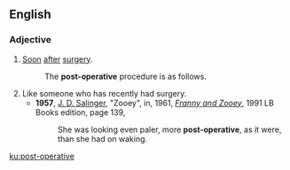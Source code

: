 ==English==
===Adjective===
{{en-adj}}
#[[soon|Soon]] [[after]] [[surgery]].
#:The '''post-operative''' procedure is as follows.
#Like someone who has recently had surgery.
#*'''1957''', [[w:J. D. Salinger|J. D. Salinger]], "Zooey", in, 1961, ''[[w:Franny and Zooey|Franny and Zooey]]'', 1991 LB Books edition, page 139,
#*:She was looking even paler, more '''post-operative''', as it were, than she had on waking.

[[ku:post-operative]]